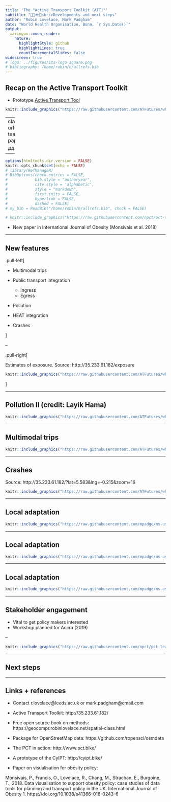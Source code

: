```yaml
---
title: 'The "Active Transport Toolkit (ATT)"'
subtitle: "🚗🚌🚲🚶<br/>Developments and next steps"
author: "Robin Lovelace, Mark Padgham"
date: "World Health Organisation, Bonn, `r Sys.Date()`"
output:
  xaringan::moon_reader:
    nature:
      highlightStyle: github
      highlightLines: true
      countIncrementalSlides: false
widescreen: true
# logo: ../figures/its-logo-square.png
# bibliography: /home/robin/h/allrefs.bib
---
```



## Recap on the Active Transport Toolkit

- Prototype [Active Transport Tool](http://35.233.61.182/)

```r
knitr::include_graphics("https://raw.githubusercontent.com/ATFutures/who/master/fig/accra-flow1-interactive.png")
```

---
class: middle, center
background-image: url(https://raw.githubusercontent.com/npct/pct-team/master/figures/pct-panel-obesity-paper.png)
background-size: contain

## New methods of transport modelling

--

```r
options(htmltools.dir.version = FALSE)
knitr::opts_chunk$set(echo = FALSE)
# library(RefManageR)
# BibOptions(check.entries = FALSE, 
#            bib.style = "authoryear", 
#            cite.style = 'alphabetic', 
#            style = "markdown",
#            first.inits = FALSE,
#            hyperlink = FALSE, 
#            dashed = FALSE)
# my_bib = ReadBib("/home/robin/h/allrefs.bib", check = FALSE)
```

```r
# knitr::include_graphics("https://raw.githubusercontent.com/npct/pct-team/master/figures/pct-panel-obesity-paper.png")
```


- New paper in International Journal of Obesity (Monsivais et al. 2018)

---

## New features

.pull-left[

- Multimodal trips

- Public transport integration

  - Ingress
  - Egress

- Pollution
- HEAT integration

- Crashes

]

--

.pull-right[

Estimates of exposure. Source: http://35.233.61.182/exposure

```r
knitr::include_graphics("https://raw.githubusercontent.com/ATFutures/who/master/fig-whoII/pollution-deck.png")
```

]

---

## Pollution II (credit: Layik Hama)

```r
knitr::include_graphics("https://raw.githubusercontent.com/ATFutures/who/master/fig-whoII/pollution.png")
```

---

## Multimodal trips

```r
knitr::include_graphics("https://raw.githubusercontent.com/ATFutures/who/master/fig-whoII/accra-ped-flows.png")
```

---

## Crashes

Source: http://35.233.61.182/?lat=5.583&lng=-0.215&zoom=16

```r
knitr::include_graphics("https://raw.githubusercontent.com/ATFutures/who/master/fig-whoII/crashes-accra.jpg")
```

---

## Local adaptation

```r
knitr::include_graphics("https://raw.githubusercontent.com/mpadge/ms-user-meetup-nov2018/master/img/ms-promenade100.png")
```

---

## Local adaptation

```r
knitr::include_graphics("https://raw.githubusercontent.com/mpadge/ms-user-meetup-nov2018/master/img/ms-promenade90.png")
```

---

## Local adaptation

```r
knitr::include_graphics("https://raw.githubusercontent.com/mpadge/ms-user-meetup-nov2018/master/img/ms-promenade70.png")
```
---

## Stakeholder engagement

- Vital to get policy makers interested
- Workshop planned for Accra (2019)

--

```r
knitr::include_graphics("https://raw.githubusercontent.com/npct/pct-team/master/figures/front-page-leeds-pct-demo.png")
```

---

## Next steps


---

## Links + references

- Contact r.lovelace@leeds.ac.uk or mark.padgham@email.com

- Active Transport Toolkit: http://35.233.61.182/

- Free open source book on methods: https://geocompr.robinlovelace.net/spatial-class.html

- Package for OpenStreetMap data: https://github.com/ropensci/osmdata

- The PCT in action: http://www.pct.bike/
- A prototype of the CyIPT: http://cyipt.bike/

- Paper on visualisation for obesity policy: 

Monsivais, P., Francis, O., Lovelace, R., Chang, M., Strachan, E., Burgoine, T., 2018. Data visualisation to support obesity policy: case studies of data tools for planning and transport policy in the UK. International Journal of Obesity 1. https://doi.org/10.1038/s41366-018-0243-6

